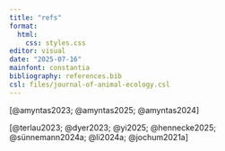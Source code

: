 ```yaml
---
title: "refs"
format: 
  html: 
    css: styles.css
editor: visual
date: "2025-07-16"
mainfont: constantia
bibliography: references.bib
csl: files/journal-of-animal-ecology.csl
---
```


[@amyntas2023; @amyntas2025; @amyntas2024]

[@terlau2023; @dyer2023; @yi2025; @hennecke2025; @sünnemann2024a; @li2024a; @jochum2021a]
